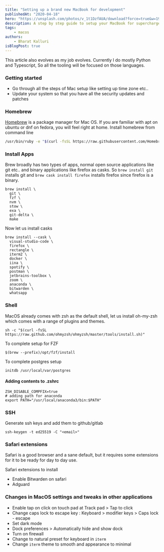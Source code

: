 ```yaml
---
title: "Setting up a brand new MacBook for development"
publishedAt: "2020-04-18"
hero: "https://unsplash.com/photos/v_1t1DzfAUA/download?force=true&w=1920"
description: A step by step guide to setup your MacBook for supercharged python development
tags:
    - macos
authors:
    - Bharat Kalluri
isBlogPost: true
---
```


This article also evolves as my job evolves. Currently I do mostly Python and Typescript, So all the tooling will be focused on those languages.

### Getting started

-   Go through all the steps of Mac setup like setting up time zone etc..
-   Update your system so that you have all the security updates and patches

### Homebrew

[Homebrew](https://brew.sh/) is a package manager for Mac OS. If you are familiar with apt on ubuntu or dnf on fedora, you will feel right at home. Install homebrew from command line

```bash
/usr/bin/ruby -e "$(curl -fsSL https://raw.githubusercontent.com/Homebrew/install/master/install)"
```

### Install Apps

Brew broadly has two types of apps, normal open source applications like git etc.. and binary applications like firefox as casks. So `brew install git` installs git and `brew cask install firefox` installs firefox since firefox is a binary.

```shell
brew install \
  git \
  fzf \
  nvm \
  stow \
  exa \
  git-delta \
  make
```

Now let us install casks

```shell
brew install --cask \
  visual-studio-code \
  firefox \
  rectangle \
  iterm2 \
  docker \
  iina \
  spotify \
  postman \
  jetbrains-toolbox \
  zoom \
  anaconda \
  bitwarden \
  whatsapp
```

### Shell

MacOS already comes with zsh as the default shell, let us install oh-my-zsh which comes with a range of plugins and themes.

```shell
sh -c "$(curl -fsSL https://raw.github.com/ohmyzsh/ohmyzsh/master/tools/install.sh)"
```

To complete setup for FZF

    $(brew --prefix)/opt/fzf/install

To complete postgres setup

    initdb /usr/local/var/postgres

#### Adding contents to .zshrc

```shell
ZSH_DISABLE_COMPFIX=true
# adding path for anaconda
export PATH="/usr/local/anaconda3/bin:$PATH"
```

### SSH

Generate ssh keys and add them to github/gitlab

```shell
ssh-keygen -t ed25519 -C "<email>"
```

### Safari extensions

Safari is a good browser and a sane default, but it requires some extensions for it to be ready for day to day use.

Safari extensions to install

-   Enable Bitwarden on safari
-   Adguard

### Changes in MacOS settings and tweaks in other applications

-   Enable tap on click on touch pad at Track pad > Tap to click
-   Change caps lock to escape key : Keyboard > modifier keys > Caps lock - escape
-   Set dark mode
-   Dock preferences > Automatically hide and show dock
-   Turn on firewall
-   Change to natural preset for keyboard in `iterm`
-   Change `iterm` theme to smooth and appearance to minimal
